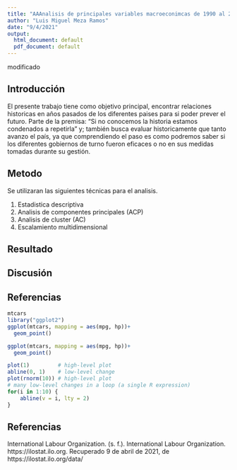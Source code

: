 ---
title: "AAAnalisis de principales variables macroeconimcas de 1990 al 2019"
author: "Luis Miguel Meza Ramos"
date: "9/4/2021"
output:
  html_document: default
  pdf_document: default
---
modificado 

## Introducción
El presente trabajo tiene como objetivo principal, encontrar relaciones historicas en años pasados de los diferentes paises para si poder prever el futuro. 
Parte de la premisa: "Si no conocemos la historia estamos condenados a repetirla" y; también busca evaluar historicamente que tanto avanzo el país, ya que comprendiendo el paso es como podremos saber si los diferentes gobiernos de turno fueron eficaces o no en sus medidas tomadas durante su gestión. 

## Metodo
Se utilizaran las siguientes técnicas para el analisis.

1. Estadistica descriptiva
2. Analisis de componentes principales (ACP)
3. Analisis de cluster (AC)
4. Escalamiento multidimensional

## Resultado

## Discusión

## Referencias
```{r}
mtcars
library("ggplot2")
ggplot(mtcars, mapping = aes(mpg, hp))+
  geom_point()
```



```{r,echo=TRUE}
ggplot(mtcars, mapping = aes(mpg, hp))+
  geom_point()
```

```{r, test-plot}
plot(1)         # high-level plot
abline(0, 1)    # low-level change
plot(rnorm(10)) # high-level plot
# many low-level changes in a loop (a single R expression)
for(i in 1:10) {
    abline(v = i, lty = 2)
}
```

## Referencias 
International Labour Organization. (s. f.). International Labour Organization. https://ilostat.ilo.org. Recuperado 9 de abril de 2021, de https://ilostat.ilo.org/data/